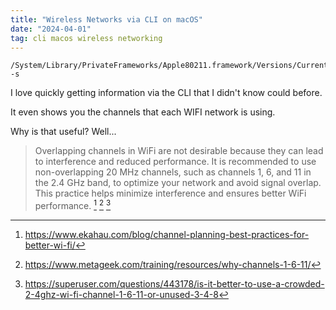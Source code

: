 ```yaml
---
title: "Wireless Networks via CLI on macOS"
date: "2024-04-01"
tag: cli macos wireless networking
---
```


```
/System/Library/PrivateFrameworks/Apple80211.framework/Versions/Current/Resources/airport -s
```

I love quickly getting information via the CLI that I didn't know could before.

It even shows you the channels that each WIFI network is using.

Why is that useful? Well...

> Overlapping channels in WiFi are not desirable because they can lead to interference and reduced performance. It is recommended to use non-overlapping 20 MHz channels, such as channels 1, 6, and 11 in the 2.4 GHz band, to optimize your network and avoid signal overlap. This practice helps minimize interference and ensures better WiFi performance. [^1] [^2] [^3]

[^1]: https://www.ekahau.com/blog/channel-planning-best-practices-for-better-wi-fi/
[^2]: https://www.metageek.com/training/resources/why-channels-1-6-11/
[^3]: https://superuser.com/questions/443178/is-it-better-to-use-a-crowded-2-4ghz-wi-fi-channel-1-6-11-or-unused-3-4-8
